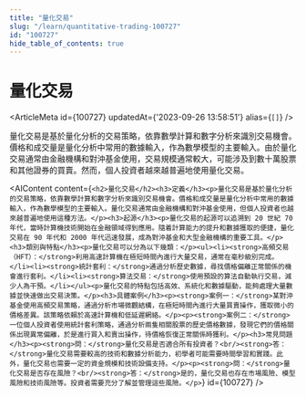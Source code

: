 ```yaml
---
title: "量化交易"
slug: "/learn/quantitative-trading-100727"
id: "100727"
hide_table_of_contents: true
---
```



# 量化交易

<ArticleMeta id={100727} updatedAt={'2023-09-26 13:58:51'} alias={`[]`} />
<div className='border-solid border-b border-t-0 my-4 border-[var(--ifm-color-gray-300)]' />

量化交易是基於量化分析的交易策略，依靠數學計算和數字分析來識別交易機會。價格和成交量是量化分析中常用的數據輸入，作為數學模型的主要輸入。由於量化交易通常由金融機構和對沖基金使用，交易規模通常較大，可能涉及到數十萬股票和其他證券的買賣。然而，個人投資者越來越普遍地使用量化交易。

<AIContent content={`<h2>量化交易</h2><h3>定義</h3><p>量化交易是基於量化分析的交易策略，依靠數學計算和數字分析來識別交易機會。價格和成交量是量化分析中常用的數據輸入，作為數學模型的主要輸入。量化交易通常由金融機構和對沖基金使用，但個人投資者也越來越普遍地使用這種方法。</p><h3>起源</h3><p>量化交易的起源可以追溯到 20 世紀 70 年代，當時計算機技術開始在金融領域得到應用。隨着計算能力的提升和數據獲取的便捷，量化交易在 90 年代和 2000 年代迅速發展，成為對沖基金和大型金融機構的重要工具。</p><h3>類別與特點</h3><p>量化交易可以分為以下幾類：</p><ul><li><strong>高頻交易（HFT）：</strong>利用高速計算機在極短時間內進行大量交易，通常在毫秒級別完成。</li><li><strong>統計套利：</strong>通過分析歷史數據，尋找價格偏離正常關係的機會進行套利。</li><li><strong>算法交易：</strong>使用預設的算法自動執行交易，減少人為干預。</li></ul><p>量化交易的特點包括高效、系統化和數據驅動，能夠處理大量數據並快速做出交易決策。</p><h3>具體案例</h3><p><strong>案例一：</strong>某對沖基金使用高頻交易策略，通過分析市場微觀結構，在極短時間內進行大量買賣操作，獲取微小的價格差異。該策略依賴於高速計算機和低延遲網絡。</p><p><strong>案例二：</strong>一位個人投資者使用統計套利策略，通過分析兩隻相關股票的歷史價格數據，發現它們的價格關係出現異常偏離，於是進行買入和賣出操作，待價格恢復正常關係時獲利。</p><h3>常見問題</h3><p><strong>問：</strong>量化交易是否適合所有投資者？<br/><strong>答：</strong>量化交易需要較高的技術和數據分析能力，初學者可能需要時間學習和實踐。此外，量化交易也需要一定的資金規模和技術設備支持。</p><p><strong>問：</strong>量化交易是否存在風險？<br/><strong>答：</strong>是的，量化交易也存在市場風險、模型風險和技術風險等。投資者需要充分了解並管理這些風險。</p>`} id={100727} />
